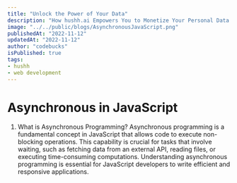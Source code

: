 ```yaml
---
title: "Unlock the Power of Your Data"
description: "How hushh.ai Empowers You to Monetize Your Personal Data."
image: "../../public/blogs/AsynchronousJavaScript.png"
publishedAt: "2022-11-12"
updatedAt: "2022-11-12"
author: "codebucks"
isPublished: true
tags:
- hushh
- web development
---
```


# Asynchronous in JavaScript

1. What is Asynchronous Programming?
   Asynchronous programming is a fundamental concept in JavaScript that allows code to execute non-blocking operations. This capability is crucial for tasks that involve waiting, such as fetching data from an external API, reading files, or executing time-consuming computations. Understanding asynchronous programming is essential for JavaScript developers to write efficient and responsive applications.



  